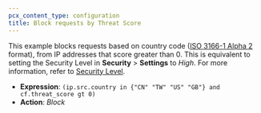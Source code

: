 ```yaml
---
pcx_content_type: configuration
title: Block requests by Threat Score
---
```



<GlossaryDefinition term="threat score" />

This example blocks requests based on country code ([ISO 3166-1 Alpha 2](https://www.iso.org/obp/ui/#search/code/) format), from IP addresses that score greater than 0. This is equivalent to setting the Security Level in **Security** > **Settings** to _High_. For more information, refer to [Security Level](/waf/tools/security-level/).

- **Expression**: `(ip.src.country in {"CN" "TW" "US" "GB"} and cf.threat_score gt 0)`
- **Action**: _Block_
